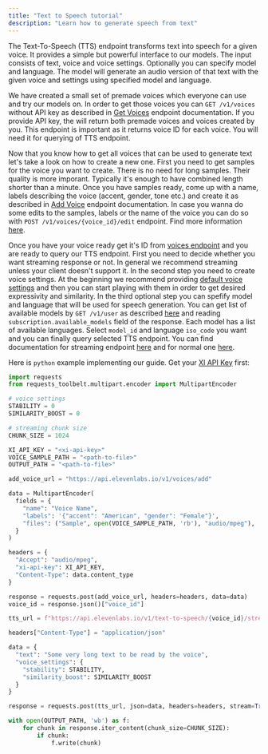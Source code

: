 ```yaml
---
title: "Text to Speech tutorial"
description: "Learn how to generate speech from text"
---
```


The Text-To-Speech (TTS) endpoint transforms text into speech for a given voice. 
It provides a simple but powerful interface to our models.
The input consists of text, voice and voice settings.
Optionally you can specify model and language.
The model will generate an audio version of that text with the given voice and settings
using specified model and language.

We have created a small set of premade voices which everyone can use and try our models on.
In order to get those voices you can `GET /v1/voices` without API key as described in
[Get Voices](api-reference/voices) endpoint documentation. If you provide API key, the 
will return both premade voices and voices created by you. This endpoint is important as it returns
voice ID for each voice. You will need it for querying of TTS endpoint.

Now that you know how to get all voices that can be used to generate text let's take a look
on how to create a new one. First you need to get samples for the voice you want to create.
There is no need for long samples. Their quality is more imporant. Typically it's enough
to have combined length shorter than a minute. Once you have samples ready, come up with a name,
labels describing the voice (accent, gender, tone etc.) and create it as described in
[Add Voice](api-reference/voices-add) endpoint documentation. In case you wanna do some edits
to the samples, labels or the name of the voice you can do so with `POST /v1/voices/{voice_id}/edit`
endpoint. Find more information [here](api-reference/voices-edit).

Once you have your voice ready get it's ID from [voices endpoint](api-reference/voices) and you are
ready to query our TTS endpoint. First you need to decide whether you want streaming response or not.
In general we recommend streaming unless your client doesn't support it. In the second step you need
to create voice settings. At the beginning we recommend providing [default voice settings](api-reference/voices-settings-default)
and then you can start playing with them in order to get desired expressivity and similarity.
In the third optional step you can spefify model and language that will be used for speech generation.
You can get list of available models by `GET /v1/user` as described [here](api-reference/user) and 
reading `subscription.available_models` field of the response. Each model has a list of available languages.
Select `model_id` and language `iso_code` you want and you can finally query selected TTS endpoint.
You can find documentation for streaming endpoint [here](api-reference/text-to-speech-stream) and for
normal one [here](api-reference/text-to-speech).

Here is `python` example implementing our guide. Get your [XI API Key](authentication/01-xi-api-key) first:
```python
import requests
from requests_toolbelt.multipart.encoder import MultipartEncoder

# voice settings
STABILITY = 0
SIMILARITY_BOOST = 0

# streaming chunk size
CHUNK_SIZE = 1024

XI_API_KEY = "<xi-api-key>"
VOICE_SAMPLE_PATH = "<path-to-file>"
OUTPUT_PATH = "<path-to-file>"

add_voice_url = "https://api.elevenlabs.io/v1/voices/add"

data = MultipartEncoder(
  fields = {
    "name": "Voice Name",
    "labels": '{"accent": "American", "gender": "Female"}',
    "files": ("Sample", open(VOICE_SAMPLE_PATH, 'rb'), "audio/mpeg"),
  }
)

headers = {
  "Accept": "audio/mpeg",
  "xi-api-key": XI_API_KEY,
  "Content-Type": data.content_type
}

response = requests.post(add_voice_url, headers=headers, data=data)
voice_id = response.json()["voice_id"]

tts_url = f"https://api.elevenlabs.io/v1/text-to-speech/{voice_id}/stream"

headers["Content-Type"] = "application/json"

data = {
  "text": "Some very long text to be read by the voice",
  "voice_settings": {
    "stability": STABILITY,
    "similarity_boost": SIMILARITY_BOOST
  }
}

response = requests.post(tts_url, json=data, headers=headers, stream=True)

with open(OUTPUT_PATH, 'wb') as f:
    for chunk in response.iter_content(chunk_size=CHUNK_SIZE):
        if chunk:
            f.write(chunk)
```
